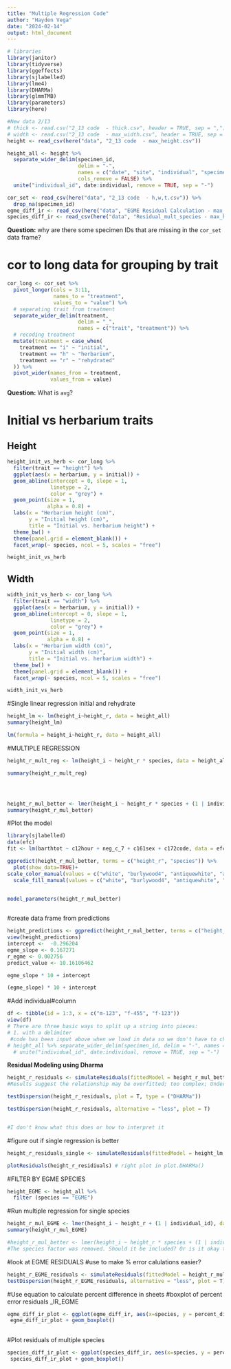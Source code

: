```yaml
---
title: "Multiple Regression Code"
author: "Hayden Vega"
date: "2024-02-14"
output: html_document
---
```



```r

# libraries
library(janitor)
library(tidyverse)
library(ggeffects)
library(sjlabelled)
library(lme4)
library(DHARMa)
library(glmmTMB)
library(parameters)
library(here)

#New data 2/13
# thick <- read.csv("2_13 code  - thick.csv", header = TRUE, sep = ",")
# width <- read.csv("2_13 code  - max_width.csv", header = TRUE, sep = ",")
height <- read_csv(here("data", "2_13 code  - max_height.csv"))

height_all <- height %>%
  separate_wider_delim(specimen_id, 
                       delim = "-", 
                       names = c("date", "site", "individual", "specimen"), 
                       cols_remove = FALSE) %>% 
  unite("individual_id", date:individual, remove = TRUE, sep = "-")

cor_set <- read_csv(here("data", "2_13 code  - h,w,t.csv")) %>% 
  drop_na(specimen_id)
egme_diff_ir <- read_csv(here("data", "EGME Residual Calculation - max_height.csv"))
species_diff_ir <- read_csv(here("data", "Residual_mult_species - max_height.csv"))

```

**Question:** why are there some specimen IDs that are missing in the `cor_set` data frame?

# cor to long data for grouping by trait
```r
cor_long <- cor_set %>% 
  pivot_longer(cols = 3:11, 
               names_to = "treatment", 
               values_to = "value") %>% 
  # separating trait from treatment
  separate_wider_delim(treatment,
                       delim = "_",
                       names = c("trait", "treatment")) %>% 
  # recoding treatment
  mutate(treatment = case_when(
    treatment == "i" ~ "initial",
    treatment == "h" ~ "herbarium",
    treatment == "r" ~ "rehydrated"
  )) %>% 
  pivot_wider(names_from = treatment,
              values_from = value)
```

**Question:** What is `avg`?

# Initial vs herbarium traits

## Height
```r
height_init_vs_herb <- cor_long %>% 
  filter(trait == "height") %>% 
  ggplot(aes(x = herbarium, y = initial)) +
  geom_abline(intercept = 0, slope = 1,
              linetype = 2,
              color = "grey") +
  geom_point(size = 1, 
             alpha = 0.8) +
  labs(x = "Herbarium height (cm)",
       y = "Initial height (cm)",
       title = "Initial vs. herbarium height") +
  theme_bw() +
  theme(panel.grid = element_blank()) +
  facet_wrap(~ species, ncol = 5, scales = "free")

height_init_vs_herb
```

## Width
```r
width_init_vs_herb <- cor_long %>% 
  filter(trait == "width") %>% 
  ggplot(aes(x = herbarium, y = initial)) +
  geom_abline(intercept = 0, slope = 1,
              linetype = 2,
              color = "grey") +
  geom_point(size = 1, 
             alpha = 0.8) +
  labs(x = "Herbarium width (cm)",
       y = "Initial width (cm)",
       title = "Initial vs. herbarium width") +
  theme_bw() +
  theme(panel.grid = element_blank()) +
  facet_wrap(~ species, ncol = 5, scales = "free")

width_init_vs_herb
```

#Single linear regression initial and rehydrate
```r
height_lm <- lm(height_i~height_r, data = height_all)
summary(height_lm)

lm(formula = height_i~height_r, data = height_all)
```

#MULTIPLE REGRESSION
```r
height_r_mult_reg <- lm(height_i ~ height_r * species, data = height_all)

summary(height_r_mult_reg)




height_r_mul_better <- lmer(height_i ~ height_r * species + (1 | individual_id), data = height_all)
summary(height_r_mul_better)

```
#Plot the model
```r

library(sjlabelled)
data(efc)
fit <- lm(barthtot ~ c12hour + neg_c_7 + c161sex + c172code, data = efc)

ggpredict(height_r_mul_better, terms = c("height_r", "species")) %>% 
  plot(show_data=TRUE)+
scale_color_manual(values = c("white", "burlywood4", "antiquewhite", "azure3", "cornflowerblue", "cornsilk3", "blue4", "burlywood3", "darkgoldenrod3", "brown3"))+
  scale_fill_manual(values = c("white", "burlywood4", "antiquewhite", "azure3", "cornflowerblue", "cornsilk3", "blue4", "burlywood3", "darkgoldenrod3", "brown3"))
  

model_parameters(height_r_mul_better)



```
#create data frame from predictions
```r
height_predictions <- ggpredict(height_r_mul_better, terms = c("height_r", "species"))
view(height_predictions)
intercept <-  -0.296204
egme_slope <- 0.167271
r_egme <- 0.002756
predict_value <- 10.16106462

egme_slope * 10 + intercept

(egme_slope) * 10 + intercept

```

#Add individual#column
```r
df <- tibble(id = 1:3, x = c("m-123", "f-455", "f-123"))
view(df)
# There are three basic ways to split up a string into pieces:
# 1. with a delimiter
 #code has been input above when we load in data so we don't have to change it everytime. 
# height_all %>% separate_wider_delim(specimen_id, delim = "-", names = c("date", "site", "individual", "specimen"), cols_remove=FALSE) %>% 
  # unite("individual_id", date:individual, remove = TRUE, sep = "-")


```

**Residual Modeling using Dharma**
```r
height_r_residuals <- simulateResiduals(fittedModel = height_r_mul_better, plot = T)
#Results suggest the relationship may be overfitted; too complex; Underdispersed

testDispersion(height_r_residuals, plot = T, type = ("DHARMa"))

testDispersion(height_r_residuals, alternative = "less", plot = T)


#I don't know what this does or how to interpret it

```

#figure out if single regression is better

```r
height_r_residuals_single <- simulateResiduals(fittedModel = height_lm, plot = T)

```

```r
plotResiduals(height_r_residiuals) # right plot in plot.DHARMa()

```
#FILTER BY EGME SPECIES
```r
height_EGME <- height_all %>% 
  filter (species == "EGME")

```
#Run multiple regression for single species
```r
height_r_mul_EGME <- lmer(height_i ~ height_r + (1 | individual_id), data = height_EGME)
summary(height_r_mul_EGME)

#height_r_mul_better <- lmer(height_i ~ height_r * species + (1 | individual_id), data = height_all)
#The species factor was removed. Should it be included? Or is it okay to have it removed because we are looking at each species separately?

```
#look at EGME RESIDUALS #use to make % error calulations easier?
```r
height_r_EGME_residuals <- simulateResiduals(fittedModel = height_r_mul_EGME, plot = T)
testDispersion(height_r_EGME_residuals, alternative = "less", plot = T)

```
#Use equation to calculate percent difference in sheets
#boxplot of percent error residuals _IR_EGME
```r

egme_diff_ir_plot <- ggplot(egme_diff_ir, aes(x=species, y = percent_difference_r))
 egme_diff_ir_plot + geom_boxplot()
  


```
#Plot residuals of multiple species
```r
species_diff_ir_plot <- ggplot(species_diff_ir, aes(x=species, y = percent_difference_r))
 species_diff_ir_plot + geom_boxplot()

```



